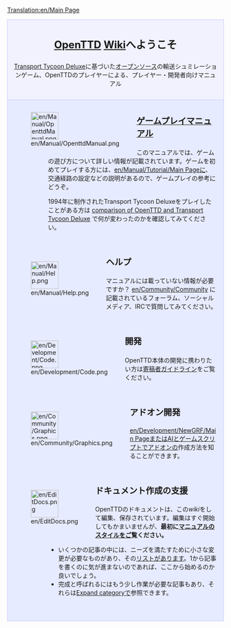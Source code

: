 [[Translation:en/Main Page]]
{{en/Translation|origin= en/Main Page
|from  = en
|to    = ja
|Percentage = 3
}}

<div style="background-color: #f1f2fe; border: 1px solid #c7c8fe; margin: 0; padding: 1em 1em 1em 1em; text-align:center">
<div style="font-size:1.7em; font-weight:bold"><span class="plainlinks">[http://www.openttd.org/ OpenTTD]</span> [https://ja.wikipedia.org/wiki/%E3%82%A6%E3%82%A3%E3%82%AD Wiki]へようこそ</div>
[https://ja.wikipedia.org/wiki/%E3%83%88%E3%83%A9%E3%83%B3%E3%82%B9%E3%83%9D%E3%83%BC%E3%83%88%E3%82%BF%E3%82%A4%E3%82%AF%E3%83%BC%E3%83%B3 Transport Tycoon Deluxe]に基づいた[http://www.opensource.org/ オープンソース]の輸送シュミレーションゲーム、OpenTTDのプレイヤーによる、プレイヤー・開発者向けマニュアル
</div>

<div style="background-color: #E7EBFF; border: 1px solid #c7c8fe; border-top:none; padding: 1em 1em 0em 1em; margin-bottom:2em">
<div style="float:left">[[File:en/Manual/OpenttdManual.png|64px]]</div>
<div style="margin-left:80px; margin-bottom:4em">
<div style="font-size:1.4em; font-weight:bold">[[ja/Manual/Main Page|ゲームプレイマニュアル]]</div>
このマニュアルでは、ゲームの遊び方について詳しい情報が記載されています。ゲームを初めてプレイする方には、[[en/Manual/Tutorial/Main Page]]に、交通経路の設定などの説明があるので、ゲームプレイの参考にどうぞ。

1994年に制作されたTransport Tycoon Deluxeをプレイしたことがある方は [[en/Archive/OpenTTD/Changes from TTD|comparison of OpenTTD and Transport Tycoon Deluxe]] で何が変わったのかを確認してみてください。
</div>

<div style="float:left">[[File:en/Manual/Help.png|64px]]</div>
<div style="margin-left:80px; margin-bottom:4em">
<div style="font-size:1.4em; font-weight:bold">ヘルプ</div>
マニュアルには載っていない情報が必要ですか？ [[en/Community/Community]] に記載されているフォーラム、ソーシャルメディア、IRCで質問してみてください。
</div>

<div style="float:left">[[File:en/Development/Code.png|64px]]</div>
<div style="margin-left:80px; margin-bottom:4em">
<div style="font-size:1.4em; font-weight:bold">開発</div>
OpenTTD本体の開発に携わりたい方は[https://github.com/OpenTTD/OpenTTD/blob/master/CONTRIBUTING.md 寄稿者ガイドライン]をご覧ください。
</div>

<div style="float:left">[[File:en/Community/Graphics.png|64px]]</div>
<div style="margin-left:80px; margin-bottom:4em">
<div style="font-size:1.4em; font-weight:bold">アドオン開発</div>
[[en/Development/NewGRF/Main Page]]または[[en/Development/Script/Main Page|AIとゲームスクリプト]]でアドオンの作成方法を知ることができます。
</div>

<div style="float:left">[[File:en/EditDocs.png|64px]]</div>
<div style="margin-left:80px; margin-bottom:4em">
<div style="font-size:1.4em; font-weight:bold">ドキュメント作成の支援</div>
OpenTTDのドキュメントは、この<em>wiki</em>をして編集、保存されています。編集はすぐ開始してもかまいませんが、'''最初に[[en/Wiki/Manual of Style|マニュアルのスタイル]]をご覧ください。'''
* いくつかの記事の中には、ニーズを満たすために小さな変更が必要なものがあり、その[[:Category:en/To do|リスト]]があります。1から記事を書くのに気が進まないのであれば、ここから始めるのか良いでしょう。
* 完成と呼ばれるにはもう少し作業が必要な記事もあり、それらは[[:Category:en/Articles to be expanded|Expand category]]で参照できます。
</div>

</div>
